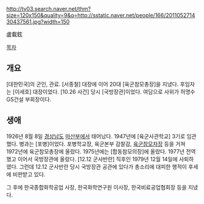 http://tv03.search.naver.net/thm?size=120x150&quality=9&q=http://sstatic.naver.net/people/166/201105271430437561.jpg?width=150

盧載鉉

[[목차]]
== 개요 ==
[대한민국]의 군인, 관료. [서종철] 대장에 이어 20대 [육군참모총장]을 지냈다. 후임자는 [이세호] 대장이었다. [10.26 사건] 당시 [국방장관]이었다. 여담으로 사위가 허명수 GS건설 부회장이다.

== 생애 ==
1926년 8월 8일 [[경상남도]] [[창원시|마산부]]에서 태어났다. 1947년에 [육군사관학교] 3기로 임관했다. 병과는 [포병]이었다. 포병학교장, 육군본부 감찰감, [[육군참모차장]] 등을 거쳐 1972년에 육군참모총장에 올랐다. 1975년에는 [합동참모의장]에 올랐다. 1977년 전역했고 이어서 국방장관에 올랐다. [12.12 군사반란] 직후인 1979년 12월 14일에 사퇴하였다. 그런데 12.12 군사반란 당시 국방장관 공관에 있다가 총소리에 대피한 행적이 후세에 비판받고 있다.

그 후에 한국종합화학공업 사장, 한국화학연구원 이사장, 한국비료공업협회장 등을 지냈다.
